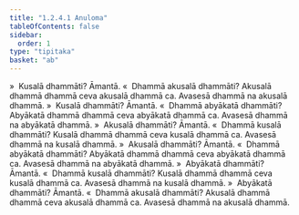```yaml
---
title: "1.2.4.1 Anuloma"
tableOfContents: false
sidebar:
  order: 1
type: "tipitaka"
basket: "ab"
---
```



<DynamicBreadcrumb />

<Division number="27">

<Paragraph number="135">
»  Kusalā dhammāti? Āmantā.
</Paragraph>

<Paragraph number="136">
«  Dhammā akusalā dhammāti?
</Paragraph>

<Paragraph number="137">
Akusalā dhammā dhammā ceva akusalā dhammā ca. Avasesā dhammā na akusalā dhammā.
</Paragraph>

<Paragraph number="138">
»  Kusalā dhammāti? Āmantā.
</Paragraph>

<Paragraph number="139">
«  Dhammā abyākatā dhammāti?
</Paragraph>

<Paragraph number="140">
Abyākatā dhammā dhammā ceva abyākatā dhammā ca. Avasesā dhammā na abyākatā dhammā.
</Paragraph>

</Division>
<Division number="28">

<Paragraph number="141">
»  Akusalā dhammāti? Āmantā.
</Paragraph>

<Paragraph number="142">
«  Dhammā kusalā dhammāti?
</Paragraph>

<Paragraph number="143">
Kusalā dhammā dhammā ceva kusalā dhammā ca. Avasesā dhammā na kusalā dhammā.
</Paragraph>

<Paragraph number="144">
»  Akusalā dhammāti? Āmantā.
</Paragraph>

<Paragraph number="145">
«  Dhammā abyākatā dhammāti?
</Paragraph>

<Paragraph number="146">
Abyākatā dhammā dhammā ceva abyākatā dhammā ca. Avasesā dhammā na abyākatā dhammā.
</Paragraph>

</Division>
<Division number="29">

<Paragraph number="147">
»  Abyākatā dhammāti? Āmantā.
</Paragraph>

<Paragraph number="148">
«  Dhammā kusalā dhammāti?
</Paragraph>

<Paragraph number="149">
Kusalā dhammā dhammā ceva kusalā dhammā ca. Avasesā dhammā na kusalā dhammā.
</Paragraph>

<Paragraph number="150">
»  Abyākatā dhammāti? Āmantā.
</Paragraph>

<Paragraph number="151">
«  Dhammā akusalā dhammāti?
</Paragraph>

<Paragraph number="152">
Akusalā dhammā dhammā ceva akusalā dhammā ca. Avasesā dhammā na akusalā dhammā.
</Paragraph>
</Division>